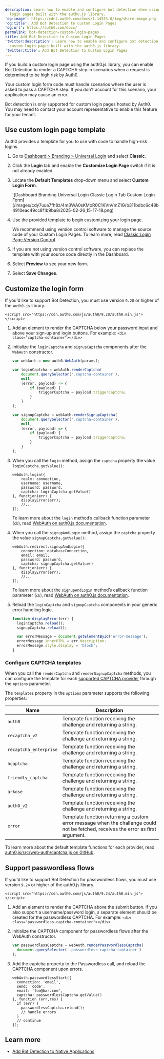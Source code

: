 ```yaml
---
description: Learn how to enable and configure bot detection when using custom
  login pages built with the auth0.js library.
'og:image': https://cdn2.auth0.com/docs/1.14553.0/img/share-image.png
'og:title': Add Bot Detection to Custom Login Pages
'og:url': https://auth0.com/docs/
permalink: bot-detection-custom-login-pages
title: Add Bot Detection to Custom Login Pages
'twitter:description': Learn how to enable and configure bot detection when using
  custom login pages built with the auth0.js library.
'twitter:title': Add Bot Detection to Custom Login Pages
---
```

If you build a custom login page using the auth0.js library, you can enable <Tooltip tip="Bot Detection: Form of attack protection in which Auth0 blocks suspected bot traffic by enabling a CAPTCHA during the login process." cta="View Glossary" href="/glossary?term=Bot+Detection">Bot Detection</Tooltip> to render a CAPTCHA step in scenarios when a request is determined to be high risk by Auth0.

Your custom login form code must handle scenarios where the user is asked to pass a CAPTCHA step. If you don't account for this scenario, your application may cause an error.

<Callout icon="file-lines" color="#0EA5E9" iconType="regular">

Bot detection is only supported for custom login pages hosted by Auth0. You may need to contact your account representative to enable this feature for your tenant.

</Callout>

## Use custom login page template

Auth0 provides a template for you to use with code to handle high-risk logins.

1. Go to [Dashboard > Branding > Universal Login](https://manage.auth0.com/#/login_settings) and select **Classic**.
2. Click the **Login** tab and enable the **Customize Login Page** switch if it is not already enabled.
3. Locate the **Default Templates** drop-down menu and select **Custom Login Form**.

   <Frame>![Dashboard Branding Universal Login Classic Login Tab Custom Login Form](/images/cdy7uua7fh8z/4m3WA0sKMoR0C1KVnVmZ1G/b311bdbc6c48b4910eac49cc8f1b9ba8/2025-02-26_15-17-18.png)</Frame>
4. Use the provided template to begin customizing your login page.

   <Callout icon="file-lines" color="#0EA5E9" iconType="regular">

   We recommend using version control software to manage the source code of your Custom Login Pages. To learn more, read [Classic Login Page Version Control](/customize/login-pages/classic-login/version-control).

   </Callout>
5. If you are not using version control software, you can replace the template with your source code directly in the Dashboard.
6. Select **Preview** to see your new form.
7. Select **Save Changes**.

## Customize the login form

If you'd like to support Bot Detection, you must use version `9.28` or higher of the `auth0.js` library.

`<script src="https://cdn.auth0.com/js/auth0/9.28/auth0.min.js"></script>`

1. Add an element to render the CAPTCHA below your password input and above your sign-up and login buttons. For example: `<div class="captcha-container"></div>`
2. Initialize the `loginCaptcha` and `signupCaptcha` components after the `WebAuth` constructor.

   ```javascript lines
   var webAuth = new auth0.WebAuth(params);

   var loginCaptcha = webAuth.renderCaptcha(
       document.querySelector('.captcha-container'),
       null,
       (error, payload) => {
           if (payload) {
               triggerCaptcha = payload.triggerCaptcha;
           }
       }
   );

   var signupCaptcha = webAuth.renderSignupCaptcha(
       document.querySelector('.captcha-container'),
       null,
       (error, payload) => {
           if (payload) {
               triggerCaptcha = payload.triggerCaptcha;
           }
       }
   );
   ```


   

   
3. When you call the `login` method, assign the `captcha` property the value `loginCaptcha.getValue()`:

   ```text lines
   webAuth.login({
       realm: connection,
       username: username,
       password: password,
       captcha: loginCaptcha.getValue()
   }, function(err) {
       displayError(err);
       //...
   });
   ```


   

   

   To learn more about the `login` method’s callback function parameter (`cb`), read [WebAuth on auth0.js documentation](https://auth0.github.io/auth0.js/global.html#login).
4. When you call the `signupAndLogin` method, assign the `captcha` property the value `signupCaptcha.getValue()`:

   ```text lines
   webAuth.redirect.signupAndLogin({
       connection: databaseConnection,
       email: email,
       password: password,
       captcha: signupCaptcha.getValue()
   }, function(err) {
       displayError(err);
       //...
   });
   ```


   

   

   To learn more about the `signupAndLogin` method’s callback function parameter (`cb`), read [WebAuth on auth0.js documentation](https://auth0.github.io/auth0.js/global.html#login).
5. Reload the `loginCaptcha` and `signupCaptcha` components in your generic error handling logic.

   ```javascript lines
   function displayError(err) {
     loginCaptcha.reload();
     signupCaptcha.reload();

     var errorMessage = document.getElementById('error-message');
     errorMessage.innerHTML = err.description;
     errorMessage.style.display = 'block';
   }
   ```


   

   

### Configure CAPTCHA templates

When you call the `renderCaptcha` and `renderSignupCaptcha` methods, you can configure the template for each [supported CAPTCHA provider](/secure/attack-protection/bot-detection/configure-captcha) through the `options` parameter.

The `templates` property in the `options` parameter supports the following properties:

<table class="table"><thead>
<tr>
<th><strong>Name</strong></th>
<th><strong>Description</strong></th>
</tr>
</thead>
<tbody>
<tr>
<td><code>auth0</code></td>
<td>Template function receiving the challenge and returning a string.</td>
</tr>
<tr>
<td><code>recaptcha_v2</code></td>
<td>Template function receiving the challenge and returning a string.</td>
</tr>
<tr>
<td><code>recaptcha_enterprise</code></td>
<td>Template function receiving the challenge and returning a string.</td>
</tr>
<tr>
<td><code>hcaptcha</code></td>
<td>Template function receiving the challenge and returning a string.</td>
</tr>
<tr>
<td><code>friendly_captcha</code></td>
<td>Template function receiving the challenge and returning a string.</td>
</tr>
<tr>
<td><code>arkose</code></td>
<td>Template function receiving the challenge and returning a string.</td>
</tr>
<tr>
<td><code>auth0_v2</code></td>
<td>Template function receiving the challenge and returning a string.</td>
</tr>
<tr>
<td><code>error</code></td>
<td>Template function returning a custom error message when the challenge could not be fetched, receives the error as first argument.</td>
</tr>
</tbody>
</table>

To learn more about the default template functions for each provider, read [auth0.js/src/web-auth/captcha.js on GitHub](https://github.com/auth0/auth0.js/blob/a3ddc0905a5da33aa190a9098467576976b95ec8/src/web-auth/captcha.js#L28).

## Support passwordless flows

If you'd like to support Bot Detection for <Tooltip tip="Passwordless: Form of authentication that does not rely on a password as the first factor." cta="View Glossary" href="/glossary?term=passwordless">passwordless</Tooltip> flows, you must use version `9.24` or higher of the auth0.js library.

`<script src="https://cdn.auth0.com/js/auth0/9.24/auth0.min.js"></script>`

1. Add an element to render the CAPTCHA above the submit button. If you also support a username/password login, a separate element should be created for the passwordless CAPTCHA. For example:
   `<div class="passwordless-captcha-container"></div>`
2. Initialize the CAPTCHA component for passwordless flows after the WebAuth constructor.

   ```javascript lines
   var passwordlessCaptcha = webAuth.renderPasswordlessCaptcha(
     document.querySelector('.passwordless-captcha-container')
   );
   ```


   

   
3. Add the captcha property to the Passwordless call, and reload the CAPTCHA component upon errors.

   ```text lines
   webAuth.passwordlessStart({
     connection: 'email',
     send: 'code',
     email: 'foo@bar.com',
     captcha: passwordlessCaptcha.getValue()
   }, function (err,res) {
     if (err) {
       passwordlessCaptcha.reload();
       // handle errors
     }
     // continue
   });
   ```


   

   

## Learn more

* [Add Bot Detection to Native Applications](/secure/attack-protection/bot-detection/bot-detection-native-apps)